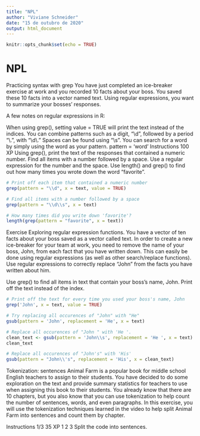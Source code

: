 ```yaml
---
title: "NPL"
author: "Viviane Schneider"
date: "15 de outubro de 2020"
output: html_document
---
```


```r
knitr::opts_chunk$set(echo = TRUE)
```

# NPL

Practicing syntax with grep
You have just completed an ice-breaker exercise at work and you recorded 10 facts about your boss. You saved these 10 facts into a vector named text. Using regular expressions, you want to summarize your bosses' responses.

A few notes on regular expressions in R:

When using grep(), setting value = TRUE will print the text instead of the indices.
You can combine patterns such as a digit, "\\d", followed by a period "\\.", with "\\d\\."
Spaces can be found using "\\s".
You can search for a word by simply using the word as your pattern. pattern = 'word'
Instructions
100 XP
Using grep(), print the text of the responses that contained a numeric number.
Find all items with a number followed by a space. Use a regular expression for the number and the space.
Use length() and grep() to find out how many times you wrote down the word "favorite".

```r
# Print off each item that contained a numeric number
grep(pattern = "\\d", x = text, value = TRUE)

# Find all items with a number followed by a space
grep(pattern = "\\d\\s", x = text)

# How many times did you write down 'favorite'?
length(grep(pattern = "favorite", x = text))
```

Exercise
Exploring regular expression functions.
You have a vector of ten facts about your boss saved as a vector called text. In order to create a new ice-breaker for your team at work, you need to remove the name of your boss, John, from each fact that you have written down. This can easily be done using regular expressions (as well as other search/replace functions). Use regular expressions to correctly replace "John" from the facts you have written about him.


Use grep() to find all items in text that contain your boss's name, John. Print off the text instead of the index.


```r
# Print off the text for every time you used your boss's name, John
grep('John', x = text, value = TRUE)

# Try replacing all occurences of "John" with "He"
gsub(pattern = 'John', replacement = 'He', x = text)

# Replace all occurences of "John " with 'He '.
clean_text <- gsub(pattern = 'John\\s', replacement = 'He ', x = text)
clean_text

# Replace all occurences of "John's" with 'His'
gsub(pattern = "John\\'s", replacement = 'His', x = clean_text)
```

Tokenization: sentences
Animal Farm is a popular book for middle school English teachers to assign to their students. You have decided to do some exploration on the text and provide summary statistics for teachers to use when assigning this book to their students. You already know that there are 10 chapters, but you also know that you can use tokenization to help count the number of sentences, words, and even paragraphs. In this exercise, you will use the tokenization techniques learned in the video to help split Animal Farm into sentences and count them by chapter.

Instructions 1/3
35 XP
1
2
3
Split the code into sentences.



```r

```

